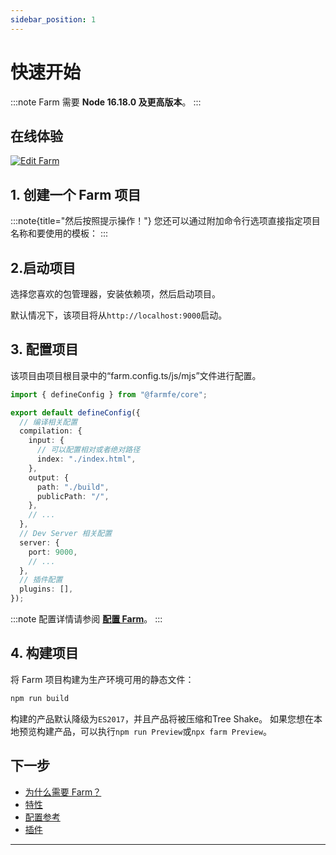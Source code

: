 ```yaml
---
sidebar_position: 1
---
```



# 快速开始

:::note
Farm 需要 **Node 16.18.0 及更高版本**。
:::

## 在线体验

[![Edit Farm](https://codesandbox.io/static/img/play-codesandbox.svg)](https://codesandbox.io/p/github/ErKeLost/react/main)


## 1. 创建一个 Farm 项目

<PackageManagerTabs command="npm create farm@latest" />


:::note{title="然后按照提示操作！"}
您还可以通过附加命令行选项直接指定项目名称和要使用的模板：
:::

<PackageManagerTabs command="pnpm create farm my-react-app --template react" />


## 2.启动项目

选择您喜欢的包管理器，安装依赖项，然后启动项目。

<PackageManagerTabs command="cd farm-project && pnpm i && pnpm start" />


默认情况下，该项目将从`http://localhost:9000`启动。

## 3. 配置项目

该项目由项目根目录中的“farm.config.ts/js/mjs”文件进行配置。

```ts title="farm.config.ts"
import { defineConfig } from "@farmfe/core";

export default defineConfig({
  // 编译相关配置
  compilation: {
    input: {
      // 可以配置相对或者绝对路径
      index: "./index.html",
    },
    output: {
      path: "./build",
      publicPath: "/",
    },
    // ...
  },
  // Dev Server 相关配置
  server: {
    port: 9000,
    // ...
  },
  // 插件配置
  plugins: [],
});
```

:::note
配置详情请参阅 **[配置 Farm](/docs/config/configuring-farm)**。
:::

## 4. 构建项目
将 Farm 项目构建为生产环境可用的静态文件：

```bash
npm run build
```

构建的产品默认降级为`ES2017`，并且产品将被压缩和Tree Shake。 如果您想在本地预览构建产品，可以执行`npm run Preview`或`npx farm Preview`。

## 下一步

- [为什么需要 Farm？](/docs/why-farm)
- [特性](/docs/features/dev-server)
- [配置参考](/docs/config/configuring-farm)
- [插件](/docs/plugins/official-plugins/overview)
---

